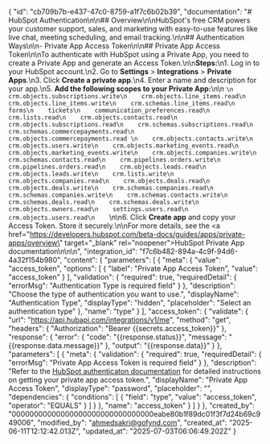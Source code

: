 {
    "id": "cb709b7b-e437-47c0-8759-a1f7c6b02b39",
    "documentation": "# HubSpot Authentication\n\n## Overview\n\nHubSpot's free CRM powers your customer support, sales, and marketing with easy-to-use features like live chat, meeting scheduling, and email tracking.\n\n## Authentication Ways\n\n-   Private App Access Token\n\n## Private App Access Token\n\nTo authenticate with HubSpot using a Private App, you need to create a Private App and generate an Access Token.\n\n**Steps:**\n1. Log in to your HubSpot account.\n2. Go to **Settings** > **Integrations** > **Private Apps**.\n3. Click **Create a private app**.\n4. Enter a name and description for your app.\n5. **Add the following scopes to your Private App:**\n\n    ```\n    crm.objects.subscriptions.write\n    crm.objects.line_items.read\n    crm.objects.line_items.write\n    crm.schemas.line_items.read\n    forms\n    tickets\n    communication_preferences.read\n    crm.lists.read\n    crm.objects.contacts.read\n    crm.objects.subscriptions.read\n    crm.schemas.subscriptions.read\n    crm.schemas.commercepayments.read\n    crm.objects.commercepayments.read \n    crm.objects.contacts.write\n    crm.objects.users.write\n    crm.objects.marketing_events.read\n    crm.objects.marketing_events.write\n    crm.objects.companies.write\n    crm.schemas.contacts.read\n    crm.pipelines.orders.write\n    crm.pipelines.orders.read\n    crm.objects.leads.read\n    crm.objects.leads.write\n    crm.lists.write\n    crm.objects.companies.read\n    crm.objects.deals.read\n    crm.objects.deals.write\n    crm.schemas.companies.read\n    crm.schemas.companies.write\n    crm.schemas.contacts.write\n    crm.schemas.deals.read\n    crm.schemas.deals.write\n    crm.objects.owners.read\n    settings.users.read\n    crm.objects.users.read\n    ```\n\n6. Click **Create app** and copy your Access Token. Store it securely.\n\nFor more details, see the <a href=\"https://developers.hubspot.com/beta-docs/guides/apps/private-apps/overview\" target=\"_blank\" rel=\"noopener\"><span>HubSpot Private App documentation</span></a>\n\n\n",
    "integration_id": "f7c6b482-894a-4c9f-94d6-4a32f154b980",
    "content": {
        "parameters": [
            {
                "meta": {
                    "value": "access_token",
                    "options": [
                        {
                            "label": "Private App Access Token",
                            "value": "access_token"
                        }
                    ],
                    "validation": {
                        "required": true,
                        "requiredDetail": {
                            "errorMsg": "Authentication Type is required field"
                        }
                    },
                    "description": "Choose the type of authentication you want to use.",
                    "displayName": "Authentication Type",
                    "displayType": "hidden",
                    "placeholder": "Select an authentication type"
                },
                "name": "type"
            }
        ],
        "access_token": {
            "validate": {
                "url": "https://api.hubapi.com/integrations/v1/me",
                "method": "get",
                "headers": {
                    "Authorization": "Bearer {{secrets.access_token}}"
                },
                "response": {
                    "error": {
                        "code": "{{response.status}}",
                        "message": "{{response.data.message}}"
                    },
                    "output": "{{response.data}}"
                }
            },
            "parameters": [
                {
                    "meta": {
                        "validation": {
                            "required": true,
                            "requiredDetail": {
                                "errorMsg": "Private App Access Token is required field"
                            }
                        },
                        "description": "Refer to the <a href='https://developers.hubspot.com/beta-docs/guides/apps/private-apps/overview' target='blank'>HubSpot authenticaton documentation</a> for detailed instructions on getting your private app access token.",
                        "displayName": "Private App Access Token",
                        "displayType": "password",
                        "placeholder": "",
                        "dependencies": {
                            "conditions": [
                                {
                                    "field": "type",
                                    "value": "access_token",
                                    "operator": "EQUALS"
                                }
                            ]
                        }
                    },
                    "name": "access_token"
                }
            ]
        }
    },
    "created_by": "00000000000000000000000000000000eabe80b1f89dc01f3f7d24b69c949006",
    "modified_by": "ahmedsakri@gofynd.com",
    "created_at": "2025-06-11T12:12:42.013Z",
    "updated_at": "2025-07-03T06:06:49.202Z"
}